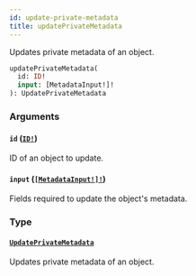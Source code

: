 ```yaml
---
id: update-private-metadata
title: updatePrivateMetadata
---
```


Updates private metadata of an object.

```graphql
updatePrivateMetadata(
  id: ID!
  input: [MetadataInput!]!
): UpdatePrivateMetadata

```

### Arguments

#### `id` ([`ID!`](/developer/api-reference/scalars/id.mdx))

ID of an object to update.

#### `input` ([`[MetadataInput!]!`](/developer/api-reference/inputs/metadata-input.mdx))

Fields required to update the object's metadata.

### Type

#### [`UpdatePrivateMetadata`](/developer/api-reference/objects/update-private-metadata.mdx)

Updates private metadata of an object.
